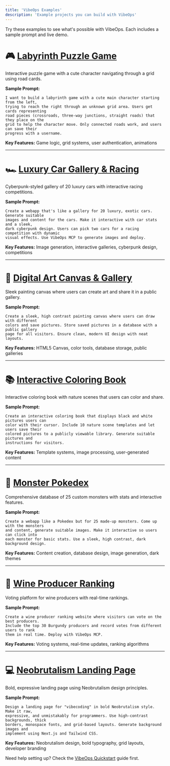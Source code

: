 ```yaml
---
title: 'VibeOps Examples'
description: 'Example projects you can build with VibeOps'
---
```


Try these examples to see what's possible with VibeOps. Each includes a sample prompt and live demo.

# 🎮 [Labyrinth Puzzle Game](https://dd93fc57-bb74-4477-90f9-b4ba4aec1bd.vercel.app/)

Interactive puzzle game with a cute character navigating through a grid using road cards.

**Sample Prompt:**
```
I want to build a labyrinth game with a cute main character starting from the left, 
trying to reach the right through an unknown grid area. Users get cards representing 
road pieces (crossroads, three-way junctions, straight roads) that they place on the 
grid to help the character move. Only connected roads work, and users can save their 
progress with a username.
```

**Key Features:** Game logic, grid systems, user authentication, animations

---

# 🏎️ [Luxury Car Gallery & Racing](https://daef8895-2a67-4b9b-bbb1-1f2108c765976b5ea9b9-3ab1-aci-vibe-ops.vercel.app/)

Cyberpunk-styled gallery of 20 luxury cars with interactive racing competitions.

**Sample Prompt:**
```
Create a webapp that's like a gallery for 20 luxury, exotic cars. Generate suitable 
images and content for the cars. Make it interactive with car stats and a sleek, 
dark cyberpunk design. Users can pick two cars for a racing competition with dynamic 
visual effects. Use VibeOps MCP to generate images and deploy.
```

**Key Features:** Image generation, interactive galleries, cyberpunk design, competitions

---

# 🎨 [Digital Art Canvas & Gallery](https://c7712962-a1a4-4ad9-8e0e-53a9758b68e8a7f0fcbc-17f2-aci-vibe-ops.vercel.app/)

Sleek painting canvas where users can create art and share it in a public gallery.

**Sample Prompt:**
```
Create a sleek, high contrast painting canvas where users can draw with different 
colors and save pictures. Store saved pictures in a database with a public gallery 
page for all visitors. Ensure clean, modern UI design with neat layouts.
```

**Key Features:** HTML5 Canvas, color tools, database storage, public galleries

---

# 📚 [Interactive Coloring Book](https://c7712962-a1a4-4ad9-8e0e-53a9758b68e8a22-git-716038-aci-vibe-ops.vercel.app/)

Interactive coloring book with nature scenes that users can color and share.

**Sample Prompt:**
```
Create an interactive coloring book that displays black and white pictures users can 
color with their cursor. Include 10 nature scene templates and let users save their 
colored pictures to a publicly viewable library. Generate suitable pictures and 
instructions for visitors.
```

**Key Features:** Template systems, image processing, user-generated content

---

# 👾 [Monster Pokedex](https://c7712962-a1a4-4ad9-8e0e-53a9758b68e8d36-git-b1d309-aci-vibe-ops.vercel.app/)

Comprehensive database of 25 custom monsters with stats and interactive features.

**Sample Prompt:**
```
Create a webapp like a Pokedex but for 25 made-up monsters. Come up with the monsters 
and content, generate suitable images. Make it interactive so users can click into 
each monster for basic stats. Use a sleek, high contrast, dark background design.
```

**Key Features:** Content creation, database design, image generation, dark themes

---

# 🍷 [Wine Producer Ranking](https://c7712962-a1a4-4ad9-8e0e-53a9758b68e.vercel.app/)

Voting platform for wine producers with real-time rankings.

**Sample Prompt:**
```
Create a wine producer ranking website where visitors can vote on the best producers. 
Include the top 30 Burgundy producers and record votes from different users to rank 
them in real time. Deploy with VibeOps MCP.
```

**Key Features:** Voting systems, real-time updates, ranking algorithms

---

# 💻 [Neobrutalism Landing Page](https://0e68f5af-fc13-4058-9544-3c42e910f98e4f6-git-0e883c-aci-vibe-ops.vercel.app)

Bold, expressive landing page using Neobrutalism design principles.

**Sample Prompt:**
```
Design a landing page for "vibecoding" in bold Neobrutalism style. Make it raw, 
expressive, and unmistakably for programmers. Use high-contrast backgrounds, thick 
borders, monospace fonts, and grid-based layouts. Generate background images and 
implement using Next.js and Tailwind CSS.
```

**Key Features:** Neobrutalism design, bold typography, grid layouts, developer branding

Need help setting up? Check the [VibeOps Quickstart](/vibeops-introduction/overview) guide first.